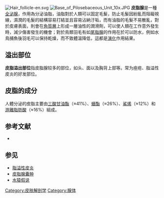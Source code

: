 {{expand|time=2016-02-28T01:28:02+00:00}}
{{unreferenced|time=2016-02-27T21:20:16+00:00}}
[[File:Hair_follicle-en.svg|thumb]]
[[File:Base_of_Pilosebaceous_Unit_10x.JPG|thumb]]
'''皮脂腺'''是一種[[全泌腺|全泌腺]]，作用為分泌油脂，油脂對於人類可以固定毛髮，防止毛髮因紛亂而阻礙視線，濕潤的毛髮的結構容易打結並且容易沾納汙垢，而有油脂的毛髮不易散亂，對於皮膚表面，則會在[[角質層|角質層]]上形成一層油性的潤滑劑，可以使人類在工作意外發生時，減少傷害發生的機會；對於鳥類羽毛有如[[尾脂腺|尾脂腺]]的作用在於可以防水，例如水鳥捕魚後羽毛可以保持乾燥，而不致體溫降低，這都是[[演化|演化]]作用結果。

==溢出部位==
'''皮脂溢出部位'''指皮脂腺较多的部位，如头、面以及胸背上部等。常为痤疮、脂溢性皮炎的好发部位。
==皮脂的成分==
人體分泌的皮脂主要由[[三酸甘油酯|三酸甘油酯]]（≈41%）、[[蜡酯|蠟酯]]（≈26%）、[[鲨烯|鯊烯]]（≈12%）和[[脂肪酸|游離脂肪酸]]（≈16%）組成。

== 参考文献 ==
{{Reflist}}
{{ReflistH}}
* {{cite book |author=张学军 |title=皮肤性病学 |edition=第六版 |publisher=人民卫生出版社 |location=北京 |page=242 |date=2005-11 |isbn=7-117-06200-2 |language=zh-hans }}
{{ReflistF}}

== 参见 ==
* [[脂溢性皮炎|脂溢性皮炎]]
* [[皮脂腺囊肿|皮脂腺囊肿]]
* [[水猿假说|水猿假说]]

[[Category:皮肤解剖学|Category:皮肤解剖学]]
[[Category:腺体|Category:腺体]]